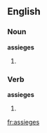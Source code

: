 ==English==

===Noun===
'''assieges'''

# {{plural of|[[assiege]]}}

===Verb===
'''assieges'''
# {{third-person singular of|[[assiege]]}}

[[fr:assieges]]